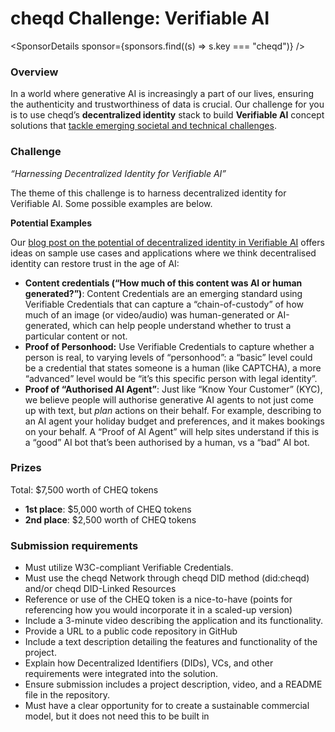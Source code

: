 
# cheqd Challenge: Verifiable AI

<SponsorDetails sponsor={sponsors.find((s) => s.key === "cheqd")} />

### Overview

In a world where generative AI is increasingly a part of our lives, ensuring the authenticity and trustworthiness of data is crucial. Our challenge for you is to use cheqd’s **decentralized identity** stack to build **Verifiable AI** concept solutions that [tackle emerging societal and technical challenges](https://blog.cheqd.io/verifiable-ai-by-cheqd-7975d296fc9d).

### Challenge

_“Harnessing Decentralized Identity for Verifiable AI”_

The theme of this challenge is to harness decentralized identity for Verifiable AI. Some possible examples are below.

**Potential Examples**

Our [blog post on the potential of decentralized identity in Verifiable AI](https://blog.cheqd.io/verifiable-ai-by-cheqd-7975d296fc9d) offers ideas on sample use cases and applications where we think decentralised identity can restore trust in the age of AI:

- **Content credentials (“How much of this content was AI or human generated?”)**: Content Credentials are an emerging standard using Verifiable Credentials that can capture a “chain-of-custody” of how much of an image (or video/audio) was human-generated or AI-generated, which can help people understand whether to trust a particular content or not.
- **Proof of Personhood:** Use Verifiable Credentials to capture whether a person is real, to varying levels of “personhood”: a “basic” level could be a credential that states someone is a human (like CAPTCHA), a more “advanced” level would be “it’s this specific person with legal identity”.
- **Proof of “Authorised AI Agent”**: Just like “Know Your Customer” (KYC), we believe people will authorise generative AI agents to not just come up with text, but _plan_ actions on their behalf. For example, describing to an AI agent your holiday budget and preferences, and it makes bookings on your behalf. A “Proof of AI Agent” will help sites understand if this is a “good” AI bot that’s been authorised by a human, vs a “bad” AI bot.

### Prizes

Total: $7,500 worth of CHEQ tokens

- **1st place**: $5,000 worth of CHEQ tokens
- **2nd place**: $2,500 worth of CHEQ tokens

### Submission requirements

- Must utilize W3C-compliant Verifiable Credentials.
- Must use the cheqd Network through cheqd DID method (did:cheqd) and/or cheqd DID-Linked Resources
- Reference or use of the CHEQ token is a nice-to-have (points for referencing how you would incorporate it in a scaled-up version)
- Include a 3-minute video describing the application and its functionality.
- Provide a URL to a public code repository in GitHub
- Include a text description detailing the features and functionality of the project.
- Explain how Decentralized Identifiers (DIDs), VCs, and other requirements were integrated into the solution.
- Ensure submission includes a project description, video, and a README file in the repository.
- Must have a clear opportunity for to create a sustainable commercial model, but it does not need this to be built in
